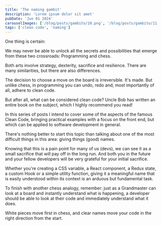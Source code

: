```yaml
---
title: 'The naming gambit'
description: 'Lorem ipsum dolor sit amet'
pubDate: 'Jun 01 2024'
carouselImages: ['/blog/posts/gambito/10.png', '/blog/posts/gambito/11.png', '/blog/posts/gambito/17.png', '/blog/posts/gambito/18.png']
tags: ['clean code', 'naming']
---
```

One thing is certain:

We may never be able to unlock all the secrets and possibilities that emerge from these two crossroads: Programming and chess.

Both arts involve strategy, dexterity, sacrifice and resilience. There are many similarities, but there are also differences.

The decision to choose a move on the board is irreversible. It's made. But unlike chess, in programming you can undo, redo and, most importantly of all, adhere to clean code.

But after all, what can be considered clean code? Uncle Bob has written an entire book on the subject, which I highly recommend you read!

In this series of posts I intend to cover some of the aspects of the famous Clean Code, bringing practical examples with a focus on the front end, but which can be applied to software development in general.

There's nothing better to start this topic than talking about one of the most difficult things in this area: giving things (good) names.

Knowing that this is a pain point for many of us (devs), we can see it as a small sacrifice that will pay off in the long run. And both you in the future and your fellow developers will be very grateful for your initial sacrifice.

Whether you're creating a CSS variable, a React component, a Redux state, a custom Hook or a simple utility function, giving it a meaningful name that is easily understood within its context is an arduous but fundamental task.

To finish with another chess analogy, remember: just as a Grandmaster can look at a board and instantly understand what is happening, a developer should be able to look at their code and immediately understand what it does.

White pieces move first in chess, and clear names move your code in the right direction from the start.